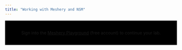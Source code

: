 ```yaml
---
title: "Working with Meshery and NSM"
---
```


<div style="display:flex; justify-content:center; padding:2rem; width:100%; background-color:black;">
Sign into the&nbsp;<a href="https://playground.meshery.io">Meshery Playground</a>&nbsp;(free account) to continue your lab.
</div>
